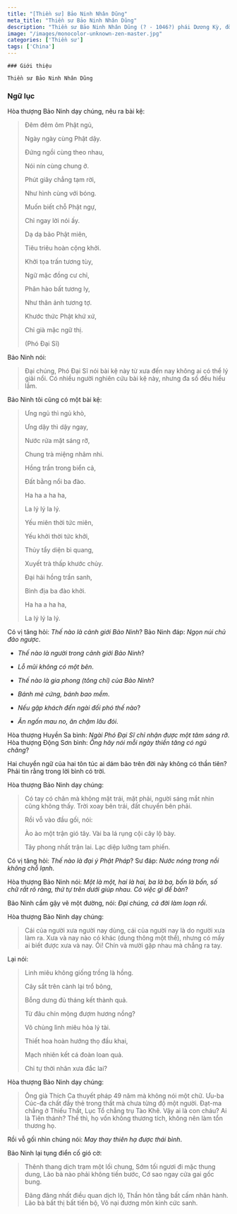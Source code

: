 ```yaml
---
title: "[Thiền sư] Bảo Ninh Nhân Dũng"
meta_title: "Thiền sư Bảo Ninh Nhân Dũng"
description: "Thiền sư Bảo Ninh Nhân Dũng (? - 1046?) phái Dương Kỳ, đời thứ 2 Tông Lâm Tế - Trung Quốc, là đệ tử nối pháp của thiền sư Dương Kỳ Phương Hội"
image: "/images/monocolor-unknown-zen-master.jpg"
categories: ['Thiền sư']
tags: ['China']
---
```


<div className="grid xl:grid-cols-8 lg:grid-cols-8 md:grid-cols-2 sm:grid-cols-2 xs:grid-cols-1 gap-8 bg-body dark:bg-darkmode-body">

  <div className="lg:col-span-3 md:col-span-1">



    ### Giới thiệu

    Thiền sư Bảo Ninh Nhân Dũng

  </div>

<div className="lg:col-span-5 md:col-span-1">

  ### Ngữ lục

  Hòa thượng Bảo Ninh dạy chúng, nêu ra bài kệ:

  > Đêm đêm ôm Phật ngủ,
  >
  > Ngày ngày cùng Phật dậy.
  >
  > Đứng ngồi cùng theo nhau,
  >
  > Nói nín cùng chung ở.
  >
  > Phút giây chẳng tạm rời,
  >
  > Như hình cùng với bóng.
  >
  > Muốn biết chỗ Phật ngự,
  >
  > Chỉ ngay lời nói ấy.
  >
  > Dạ dạ bão Phật miên,
  >
  > Tiêu triêu hoàn cộng khởi.
  >
  > Khởi tọa trấn tương tùy,
  >
  > Ngữ mặc đồng cư chỉ,
  >
  > Phân hào bất tương ly,
  >
  > Như thân ảnh tương tợ.
  >
  > Khước thức Phật khứ xứ,
  >
  > Chỉ già mặc ngữ thị.
  >
  > (Phó Đại Sĩ)

  Bảo Ninh nói:

  > Đại chúng, Phó Đại Sĩ nói bài kệ này từ xưa đến nay không ai có thể lý giải nổi. Có nhiều người nghiên cứu bài kệ này, nhưng đa số đều hiểu lầm.

  Bảo Ninh tôi cũng có một bài kệ:

  > Ưng ngủ thì ngủ khò,
  >
  > Ưng dậy thì dậy ngay,
  >
  > Nước rửa mặt sáng rỡ,
  >
  > Chung trà miệng nhâm nhi.
  >
  > Hồng trần trong biển cả,
  >
  > Đất bằng nổi ba đào.
  >
  > Ha ha a ha ha,
  >
  > La lý lý la lý.
  >
  > Yếu miên thời tức miên,
  >
  > Yếu khởi thời tức khởi,
  >
  > Thủy tẩy diện bì quang,
  >
  > Xuyết trà thấp khước chủy.
  >
  > Đại hải hồng trần sanh,
  >
  > Bình địa ba đào khởi.
  >
  > Ha ha a ha ha,
  >
  > La lý lý la lý.

  Có vị tăng hỏi: _Thế nào là cảnh giới Bảo Ninh_?
  Bảo Ninh đáp: _Ngọn núi chủ đảo ngược_.

  - _Thế nào là người trong cảnh giới Bảo Ninh_?
  - _Lỗ mũi không có một bên_.

  - _Thế nào là gia phong (tông chỉ) của Bảo Ninh_?
  - _Bánh mè cứng, bánh bao mềm_.

  - _Nếu gặp khách đến ngài đối phó thế nào_?
  - _Ăn ngốn mau no, ăn chậm lâu đói_.

  Hòa thượng Huyền Sa bình: _Ngài Phó Đại Sĩ chỉ nhận được một tâm sáng rỡ_.
  Hòa thượng Động Sơn bình: _Ông hãy nói mỗi ngày thiền tăng có ngủ chăng_?

  Hai chuyển ngữ của hai tôn túc ai dám bảo trên đời này không có thần tiên? Phải tin rằng trong lời bình có trời.

  Hòa thượng Bảo Ninh dạy chúng:

  > Có tay có chân mà không mặt trái, mặt phải, người sáng mắt nhìn cũng không thấy. Trời xoay bên trái, đất chuyển bên phải.
  >
  > Rồi vỗ vào đầu gối, nói:
  >
  > Ào ào một trận gió tây. Vài ba lá rụng cội cây lộ bày.
  >
  > Tây phong nhất trận lai. Lạc diệp lưỡng tam phiến.

  Có vị tăng hỏi: _Thế nào là đại ý Phật Pháp_?
  Sư đáp: _Nước nóng trong nồi không chỗ lạnh_.

  Hòa thượng Bảo Ninh nói: _Một là một, hai là hai, ba là ba, bốn là bốn, số chữ rất rõ ràng, thứ tự trên dưới giúp nhau. Có việc gì để bàn_?

  Bảo Ninh cầm gậy vẽ một đường, nói: _Đại chúng, cả đời làm loạn rồi_.

  Hòa thượng Bảo Ninh dạy chúng:

  >Cái của người xưa người nay dùng, cái của người nay là do người xưa làm ra.
  Xưa và nay nào có khác (dung thông một thể), nhưng có mấy ai biết được xưa và nay.
  Ôi! Chín và mười gặp nhau mà chẳng ra tay.

  Lại nói:

  > Linh miêu không giống trồng là hồng.
  >
  > Cây sắt trên cành lại trổ bông,
  >
  > Bỗng dưng đủ tháng kết thành quả.
  >
  > Từ đâu chín mộng đượm hương nồng?
  >
  > Vô chủng lình miêu hỏa lý tài.
  >
  > Thiết hoa hoàn hướng thọ đầu khai,
  >
  > Mạch nhiên kết cá đoàn loan quả.
  >
  > Chỉ tự thời nhân xưa đắc lai?

  Hòa thượng Bảo Ninh dạy chúng:

  > Ông già Thích Ca thuyết pháp 49 năm mà không nói một chữ.
  Ưu-ba Cúc-đa chất đầy thẻ trong thất mà chưa từng độ một người.
  Đạt-ma chẳng ở Thiếu Thất, Lục Tổ chẳng trụ Tào Khê.
  Vậy ai là con cháu? Ai là Tiên thánh?
  Thế thì, họ vốn không thương tích, không nên làm tổn thương họ.

  Rồi vỗ gối nhìn chúng nói: _May thay thiên hạ được thái bình_.

  Bảo Ninh lại tụng điển cố gió cờ:

  > Thênh thang dịch trạm một lối chung,
  > Sớm tối ngươi đi mặc thung dung,
  > Lão bà nào phải không tiến bước,
  > Cớ sao ngay cửa gai gốc bung.
  >
  > Đãng đãng nhất điều quan dịch lộ,
  > Thần hôn tằng bất cấm nhân hành.
  > Lão bà bất thị bất tiến bộ,
  > Vô nại đương môn kinh cức sanh.



  </div>


</div>

